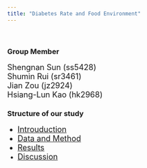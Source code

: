 ```yaml
---
title: "Diabetes Rate and Food Environment"
---
```

<br>

### Group Member
<font size = 4>
Shengnan Sun (ss5428)  
Shumin Rui (sr3461)  
Jian Zou (jz2924)  
Hsiang-Lun Kao (hk2968)
</font>


### Structure of our study
<font size = 4>

* [Introuduction](introduction.html)
* [Data and Method](data.html)
* [Results](results.html)
* [Discussion](discussion.html)
</font>